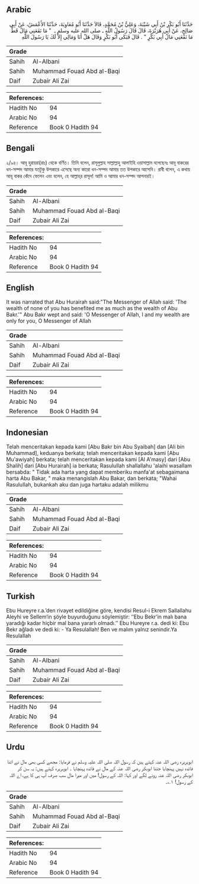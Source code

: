 ## Arabic


<div dir="rtl" lang="ar" style={{fontSize:'larger',backgroundColor:'#f8f9fa',padding:20}}>
حَدَّثَنَا أَبُو بَكْرِ بْنُ أَبِي شَيْبَةَ، وَعَلِيُّ بْنُ مُحَمَّدٍ، قَالاَ حَدَّثَنَا أَبُو مُعَاوِيَةَ، حَدَّثَنَا الأَعْمَشُ، عَنْ أَبِي صَالِحٍ، عَنْ أَبِي هُرَيْرَةَ، قَالَ قَالَ رَسُولُ اللَّهِ ـ صلى الله عليه وسلم ـ ‏ "‏ مَا نَفَعَنِي مَالٌ قَطُّ مَا نَفَعَنِي مَالُ أَبِي بَكْرٍ ‏"‏ ‏.‏ قَالَ فَبَكَى أَبُو بَكْرٍ وَقَالَ هَلْ أَنَا وَمَالِي إِلاَّ لَكَ يَا رَسُولَ اللَّهِ
</div>
<div style={{backgroundColor:'#f8f9fa',padding:20, marginBottom: 10}}><table> <thead> <tr> <th>Grade</th> <th></th> </tr> </thead> <tbody> <tr><td>Sahih</td><td>Al-Albani</td></tr><tr><td>Sahih</td><td>Muhammad Fouad Abd al-Baqi</td></tr><tr><td>Daif</td><td>Zubair Ali Zai</td></tr></tbody></table><table> <thead> <tr> <th>References:</th> <th></th> </tr> </thead> <tbody><tr><td>Hadith No</td><td>94</td></tr><tr><td>Arabic No</td><td>94</td></tr><tr><td>Reference</td><td>Book 0 Hadith 94</td></tr></tbody></table></div>

## Bengali


<div dir="ltr" lang="bn" style={{fontSize:'larger',backgroundColor:'#f8f9fa',padding:20}}>
২/৯৪। আবূ হুরায়রা(রাঃ) থেকে বর্ণিত। তিনি বলেন, রাসূলুল্লাহ সাল্লাল্লাহু আলাইহি ওয়াসাল্লাম বলেছেনঃ আবূ বাকরের ধন-সম্পদ আমার যতটুকু উপকারে এসেছে অন্য কারো ধন-সম্পদ আমার তত উপকারে আসেনি। রাবী বলেন, এ কথায় আবূ বাকর কেঁদে ফেলেন এবং বলেন, হে আল্লাহ্‌র রাসূল! আমি ও আমার ধন-সম্পদ আপনারই।
</div>
<div style={{backgroundColor:'#f8f9fa',padding:20, marginBottom: 10}}><table> <thead> <tr> <th>Grade</th> <th></th> </tr> </thead> <tbody> <tr><td>Sahih</td><td>Al-Albani</td></tr><tr><td>Sahih</td><td>Muhammad Fouad Abd al-Baqi</td></tr><tr><td>Daif</td><td>Zubair Ali Zai</td></tr></tbody></table><table> <thead> <tr> <th>References:</th> <th></th> </tr> </thead> <tbody><tr><td>Hadith No</td><td>94</td></tr><tr><td>Arabic No</td><td>94</td></tr><tr><td>Reference</td><td>Book 0 Hadith 94</td></tr></tbody></table></div>

## English


<div dir="ltr" lang="en" style={{fontSize:'larger',backgroundColor:'#f8f9fa',padding:20}}>
It was narrated that Abu Hurairah said:"The Messenger of Allah said: 'The wealth of none of you has benefited me as much as the wealth of Abu Bakr.'" Abu Bakr wept and said: 'O Messenger of Allah, I and my wealth are only for you, O Messenger of Allah
</div>
<div style={{backgroundColor:'#f8f9fa',padding:20, marginBottom: 10}}><table> <thead> <tr> <th>Grade</th> <th></th> </tr> </thead> <tbody> <tr><td>Sahih</td><td>Al-Albani</td></tr><tr><td>Sahih</td><td>Muhammad Fouad Abd al-Baqi</td></tr><tr><td>Daif</td><td>Zubair Ali Zai</td></tr></tbody></table><table> <thead> <tr> <th>References:</th> <th></th> </tr> </thead> <tbody><tr><td>Hadith No</td><td>94</td></tr><tr><td>Arabic No</td><td>94</td></tr><tr><td>Reference</td><td>Book 0 Hadith 94</td></tr></tbody></table></div>

## Indonesian


<div dir="ltr" lang="id" style={{fontSize:'larger',backgroundColor:'#f8f9fa',padding:20}}>
Telah menceritakan kepada kami [Abu Bakr bin Abu Syaibah] dan [Ali bin Muhammad], keduanya berkata; telah menceritakan kepada kami [Abu Mu'awiyah] berkata; telah menceritakan kepada kami [Al A'masy] dari [Abu Shalih] dari [Abu Hurairah] ia berkata; Rasulullah shallallahu 'alaihi wasallam bersabda: " Tidak ada harta yang dapat memberiku manfa'at sebagaimana harta Abu Bakar, " maka menangislah Abu Bakar, dan berkata; "Wahai Rasulullah, bukankah aku dan juga hartaku adalah milikmu
</div>
<div style={{backgroundColor:'#f8f9fa',padding:20, marginBottom: 10}}><table> <thead> <tr> <th>Grade</th> <th></th> </tr> </thead> <tbody> <tr><td>Sahih</td><td>Al-Albani</td></tr><tr><td>Sahih</td><td>Muhammad Fouad Abd al-Baqi</td></tr><tr><td>Daif</td><td>Zubair Ali Zai</td></tr></tbody></table><table> <thead> <tr> <th>References:</th> <th></th> </tr> </thead> <tbody><tr><td>Hadith No</td><td>94</td></tr><tr><td>Arabic No</td><td>94</td></tr><tr><td>Reference</td><td>Book 0 Hadith 94</td></tr></tbody></table></div>

## Turkish


<div dir="ltr" lang="tr" style={{fontSize:'larger',backgroundColor:'#f8f9fa',padding:20}}>
Ebu Hureyre r.a.’den rivayet edildiğine göre, kendisi Resul-i Ekrem Sallallahu Aleyhi ve Sellem‘in şöyle buyurduğunu söylemiştir: ‘’Ebu Bekr’in malı bana yaradığı kadar hiçbir mal bana yararlı olmadı.’’ Ebu Hureyre r.a. dedi ki: Ebu Bekr ağladı ve dedi ki: - Ya Resulallah! Ben ve malım yalnız senindir.Ya Resulallah
</div>
<div style={{backgroundColor:'#f8f9fa',padding:20, marginBottom: 10}}><table> <thead> <tr> <th>Grade</th> <th></th> </tr> </thead> <tbody> <tr><td>Sahih</td><td>Al-Albani</td></tr><tr><td>Sahih</td><td>Muhammad Fouad Abd al-Baqi</td></tr><tr><td>Daif</td><td>Zubair Ali Zai</td></tr></tbody></table><table> <thead> <tr> <th>References:</th> <th></th> </tr> </thead> <tbody><tr><td>Hadith No</td><td>94</td></tr><tr><td>Arabic No</td><td>94</td></tr><tr><td>Reference</td><td>Book 0 Hadith 94</td></tr></tbody></table></div>

## Urdu


<div dir="rtl" lang="ur" style={{fontSize:'larger',backgroundColor:'#f8f9fa',padding:20}}>
ابوہریرہ رضی اللہ عنہ کہتے ہیں کہ رسول اللہ صلی اللہ علیہ وسلم نے فرمایا: مجھے کسی بھی مال نے اتنا فائدہ نہیں پہنچایا جتنا ابوبکر رضی اللہ عنہ کے مال نے فائدہ پہنچایا ۔ ابوہریرہ کہتے ہیں: یہ سن کر ابوبکر رضی اللہ عنہ رونے لگے اور کہا: اللہ کے رسول! میں اور میرا مال سب صرف آپ ہی کا ہے، اے اللہ کے رسول! ۱؎۔
</div>
<div style={{backgroundColor:'#f8f9fa',padding:20, marginBottom: 10}}><table> <thead> <tr> <th>Grade</th> <th></th> </tr> </thead> <tbody> <tr><td>Sahih</td><td>Al-Albani</td></tr><tr><td>Sahih</td><td>Muhammad Fouad Abd al-Baqi</td></tr><tr><td>Daif</td><td>Zubair Ali Zai</td></tr></tbody></table><table> <thead> <tr> <th>References:</th> <th></th> </tr> </thead> <tbody><tr><td>Hadith No</td><td>94</td></tr><tr><td>Arabic No</td><td>94</td></tr><tr><td>Reference</td><td>Book 0 Hadith 94</td></tr></tbody></table></div>